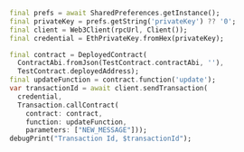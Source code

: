 ```dart
final prefs = await SharedPreferences.getInstance();
final privateKey = prefs.getString('privateKey') ?? '0';
final client = Web3Client(rpcUrl, Client());
final credential = EthPrivateKey.fromHex(privateKey);

final contract = DeployedContract(
  ContractAbi.fromJson(TestContract.contractAbi, ''),
  TestContract.deployedAddress);
final updateFunction = contract.function('update');
var transactionId = await client.sendTransaction(
  credential,
  Transaction.callContract(
    contract: contract,
    function: updateFunction,
    parameters: ["NEW_MESSAGE"]));
debugPrint("Transaction Id, $transactionId");
```
